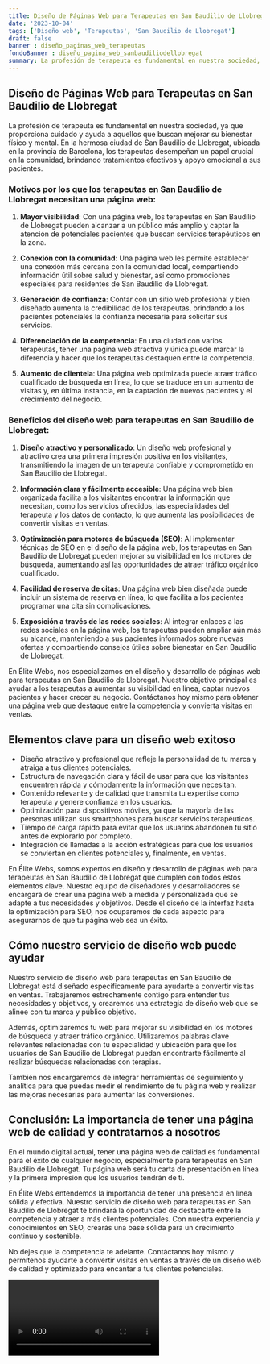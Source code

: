```yaml
---
title: Diseño de Páginas Web para Terapeutas en San Baudilio de Llobregat
date: '2023-10-04'
tags: ['Diseño web', 'Terapeutas', 'San Baudilio de Llobregat']
draft: false
banner : diseño_paginas_web_terapeutas
fondoBanner : diseño_pagina_web_sanbaudiliodellobregat
summary: La profesión de terapeuta es fundamental en nuestra sociedad, ya que proporciona cuidado y ayuda a aquellos que buscan mejorar su bienestar físico y mental. En la hermosa ciudad de San Baudilio de Llobregat, ubicada en la provincia de Barcelona, los terapeutas desempeñan un papel crucial en la comunidad, brindando tratamientos efectivos y apoyo emocional a sus pacientes.
---
```


## Diseño de Páginas Web para Terapeutas en San Baudilio de Llobregat

La profesión de terapeuta es fundamental en nuestra sociedad, ya que proporciona cuidado y ayuda a aquellos que buscan mejorar su bienestar físico y mental. En la hermosa ciudad de San Baudilio de Llobregat, ubicada en la provincia de Barcelona, los terapeutas desempeñan un papel crucial en la comunidad, brindando tratamientos efectivos y apoyo emocional a sus pacientes.

### Motivos por los que los terapeutas en San Baudilio de Llobregat necesitan una página web:

1. **Mayor visibilidad**: Con una página web, los terapeutas en San Baudilio de Llobregat pueden alcanzar a un público más amplio y captar la atención de potenciales pacientes que buscan servicios terapéuticos en la zona.

2. **Conexión con la comunidad**: Una página web les permite establecer una conexión más cercana con la comunidad local, compartiendo información útil sobre salud y bienestar, así como promociones especiales para residentes de San Baudilio de Llobregat.

3. **Generación de confianza**: Contar con un sitio web profesional y bien diseñado aumenta la credibilidad de los terapeutas, brindando a los pacientes potenciales la confianza necesaria para solicitar sus servicios.

4. **Diferenciación de la competencia**: En una ciudad con varios terapeutas, tener una página web atractiva y única puede marcar la diferencia y hacer que los terapeutas destaquen entre la competencia.

5. **Aumento de clientela**: Una página web optimizada puede atraer tráfico cualificado de búsqueda en línea, lo que se traduce en un aumento de visitas y, en última instancia, en la captación de nuevos pacientes y el crecimiento del negocio.

### Beneficios del diseño web para terapeutas en San Baudilio de Llobregat:

1. **Diseño atractivo y personalizado**: Un diseño web profesional y atractivo crea una primera impresión positiva en los visitantes, transmitiendo la imagen de un terapeuta confiable y comprometido en San Baudilio de Llobregat.

2. **Información clara y fácilmente accesible**: Una página web bien organizada facilita a los visitantes encontrar la información que necesitan, como los servicios ofrecidos, las especialidades del terapeuta y los datos de contacto, lo que aumenta las posibilidades de convertir visitas en ventas.

3. **Optimización para motores de búsqueda (SEO)**: Al implementar técnicas de SEO en el diseño de la página web, los terapeutas en San Baudilio de Llobregat pueden mejorar su visibilidad en los motores de búsqueda, aumentando así las oportunidades de atraer tráfico orgánico cualificado.

4. **Facilidad de reserva de citas**: Una página web bien diseñada puede incluir un sistema de reserva en línea, lo que facilita a los pacientes programar una cita sin complicaciones.

5. **Exposición a través de las redes sociales**: Al integrar enlaces a las redes sociales en la página web, los terapeutas pueden ampliar aún más su alcance, manteniendo a sus pacientes informados sobre nuevas ofertas y compartiendo consejos útiles sobre bienestar en San Baudilio de Llobregat.

En Élite Webs, nos especializamos en el diseño y desarrollo de páginas web para terapeutas en San Baudilio de Llobregat. Nuestro objetivo principal es ayudar a los terapeutas a aumentar su visibilidad en línea, captar nuevos pacientes y hacer crecer su negocio. Contáctanos hoy mismo para obtener una página web que destaque entre la competencia y convierta visitas en ventas.

<GifSeo />

<Cta />

## Elementos clave para un diseño web exitoso

- Diseño atractivo y profesional que refleje la personalidad de tu marca y atraiga a tus clientes potenciales.
- Estructura de navegación clara y fácil de usar para que los visitantes encuentren rápida y cómodamente la información que necesitan.
- Contenido relevante y de calidad que transmita tu expertise como terapeuta y genere confianza en los usuarios.
- Optimización para dispositivos móviles, ya que la mayoría de las personas utilizan sus smartphones para buscar servicios terapéuticos.
- Tiempo de carga rápido para evitar que los usuarios abandonen tu sitio antes de explorarlo por completo.
- Integración de llamadas a la acción estratégicas para que los usuarios se conviertan en clientes potenciales y, finalmente, en ventas.

En Élite Webs, somos expertos en diseño y desarrollo de páginas web para terapeutas en San Baudilio de Llobregat que cumplen con todos estos elementos clave. Nuestro equipo de diseñadores y desarrolladores se encargará de crear una página web a medida y personalizada que se adapte a tus necesidades y objetivos. Desde el diseño de la interfaz hasta la optimización para SEO, nos ocuparemos de cada aspecto para asegurarnos de que tu página web sea un éxito.

## Cómo nuestro servicio de diseño web puede ayudar

Nuestro servicio de diseño web para terapeutas en San Baudilio de Llobregat está diseñado específicamente para ayudarte a convertir visitas en ventas. Trabajaremos estrechamente contigo para entender tus necesidades y objetivos, y crearemos una estrategia de diseño web que se alinee con tu marca y público objetivo.

Además, optimizaremos tu web para mejorar su visibilidad en los motores de búsqueda y atraer tráfico orgánico. Utilizaremos palabras clave relevantes relacionadas con tu especialidad y ubicación para que los usuarios de San Baudilio de Llobregat puedan encontrarte fácilmente al realizar búsquedas relacionadas con terapias.

También nos encargaremos de integrar herramientas de seguimiento y analítica para que puedas medir el rendimiento de tu página web y realizar las mejoras necesarias para aumentar las conversiones.

## Conclusión: La importancia de tener una página web de calidad y contratarnos a nosotros

En el mundo digital actual, tener una página web de calidad es fundamental para el éxito de cualquier negocio, especialmente para terapeutas en San Baudilio de Llobregat. Tu página web será tu carta de presentación en línea y la primera impresión que los usuarios tendrán de ti.

En Élite Webs entendemos la importancia de tener una presencia en línea sólida y efectiva. Nuestro servicio de diseño web para terapeutas en San Baudilio de Llobregat te brindará la oportunidad de destacarte entre la competencia y atraer a más clientes potenciales. Con nuestra experiencia y conocimientos en SEO, crearás una base sólida para un crecimiento continuo y sostenible.

No dejes que la competencia te adelante. Contáctanos hoy mismo y permítenos ayudarte a convertir visitas en ventas a través de un diseño web de calidad y optimizado para encantar a tus clientes potenciales.

<Video />

<CtaBot job='Terapeutas' city='San Baudilio de Llobregat'/>

<Gmaps query='San Baudilio de Llobregat+españa+maps' />